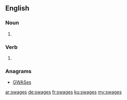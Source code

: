 ==English==

===Noun===
{{head|en|plural}}

# {{plural of|swage|lang=en|nocat=1}}

===Verb===
{{head|en}}

# {{en-third-person singular of|swage}}

===Anagrams===
* [[GWASes#English|GWASes]]

[[ar:swages]]
[[de:swages]]
[[fr:swages]]
[[ku:swages]]
[[my:swages]]